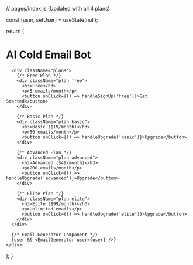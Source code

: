 // pages/index.js (Updated with all 4 plans)

  const [user, setUser] = useState(null);

  return (
    <div className="container">
      <h1>AI Cold Email Bot</h1>
      
      <div className="plans">
        {/* Free Plan */}
        <div className="plan free">
          <h3>Free</h3>
          <p>5 emails/month</p>
          <button onClick={() => handleSignUp('free')}>Get Started</button>
        </div>

        {/* Basic Plan */}
        <div className="plan basic">
          <h3>Basic ($19/month)</h3>
          <p>50 emails/month</p>
          <button onClick={() => handleUpgrade('basic')}>Upgrade</button>
        </div>

        {/* Advanced Plan */}
        <div className="plan advanced">
          <h3>Advanced ($49/month)</h3>
          <p>200 emails/month</p>
          <button onClick={() => handleUpgrade('advanced')}>Upgrade</button>
        </div>

        {/* Elite Plan */}
        <div className="plan elite">
          <h3>Elite ($99/month)</h3>
          <p>Unlimited emails</p>
          <button onClick={() => handleUpgrade('elite')}>Upgrade</button>
        </div>
      </div>

      {/* Email Generator Component */}
      {user && <EmailGenerator user={user} />}
    </div>
  );
}
